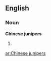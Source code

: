 ==English==

===Noun===
'''Chinese junipers'''

# {{plural of|[[Chinese juniper]]}}

[[ar:Chinese junipers]]